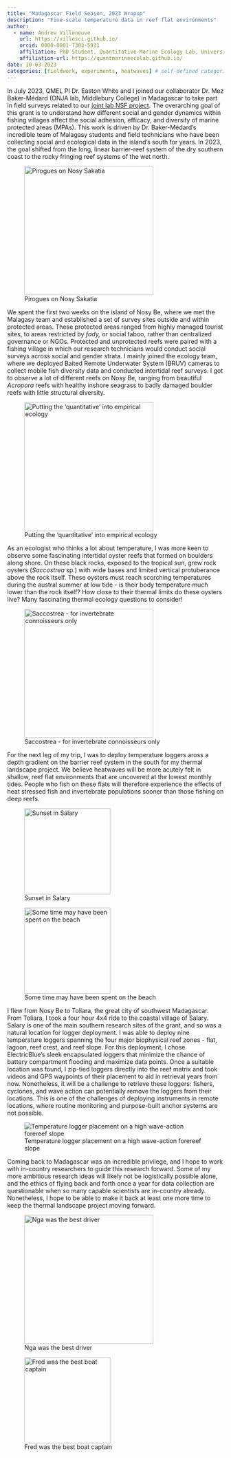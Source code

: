 ```yaml
---
title: "Madagascar Field Season, 2023 Wrapup"
description: "Fine-scale temperature data in reef flat environments"
author:
  - name: Andrew Villeneuve
    url: https://villesci.github.io/
    orcid: 0000-0001-7303-5931
    affiliation: PhD Student, Quantitative Marine Ecology Lab, University of New Hampshire
    affiliation-url: https://quantmarineecolab.github.io/
date: 10-03-2023
categories: [fieldwork, experiments, heatwaves] # self-defined categories
---
```


In July 2023, QMEL PI Dr. Easton White and I joined our collaborator Dr. Mez Baker-Médard (ONJA lab, Middlebury College) in Madagascar to take part in field surveys related to our [joint lab NSF project](https://www.nsf.gov/awardsearch/showAward?AWD_ID=1923707&HistoricalAwards=false). The overarching goal of this grant is to understand how different social and gender dynamics within fishing villages affect the social adhesion, efficacy, and diversity of marine protected areas (MPAs). This work is driven by Dr. Baker-Médard's incredible team of Malagasy students and field technicians who have been collecting social and ecological data in the island's south for years. In 2023, the goal shifted from the long, linear barrier-reef system of the dry southern coast to the rocky fringing reef systems of the wet north.

![Pirogues on Nosy Sakatia](pirogue.jpg){width="300"}

We spent the first two weeks on the island of Nosy Be, where we met the Malagasy team and established a set of survey sites outside and within protected areas. These protected areas ranged from highly managed tourist sites, to areas restricted by *fady,* or social taboo, rather than centralized governance or NGOs. Protected and unprotected reefs were paired with a fishing village in which our research technicians would conduct social surveys across social and gender strata. I mainly joined the ecology team, where we deployed Baited Remote Underwater System (BRUV) cameras to collect mobile fish diversity data and conducted intertidal reef surveys. I got to observe a lot of different reefs on Nosy Be, ranging from beautiful *Acropora* reefs with healthy inshore seagrass to badly damaged boulder reefs with little structural diversity.

![Putting the 'quantitative' into empirical ecology](IMG_3384.jpeg){width="300"}

As an ecologist who thinks a lot about temperature, I was more keen to observe some fascinating intertidal oyster reefs that formed on boulders along shore. On these black rocks, exposed to the tropical sun, grew rock oysters (*Saccostrea* sp.) with wide bases and limited vertical protuberance above the rock itself. These oysters must reach scorching temperatures during the austral summer at low tide - is their body temperature much lower than the rock itself? How close to their thermal limits do these oysters live? Many fascinating thermal ecology questions to consider!

![Saccostrea - for invertebrate connoisseurs only](saccostrea.jpg){width="300"}

For the next leg of my trip, I was to deploy temperature loggers aross a depth gradient on the barrier reef system in the south for my thermal landscape project. We believe heatwaves will be more acutely felt in shallow, reef flat environments that are uncovered at the lowest monthly tides. People who fish on these flats will therefore experience the effects of heat stressed fish and invertebrate populations sooner than those fishing on deep reefs.

::: {layout-ncol="2"}
![Sunset in Salary](salarysunset.JPG){width="200"}

![Some time may have been spent on the beach](drewsalary.JPG){width="200"}
:::

I flew from Nosy Be to Toliara, the great city of southwest Madagascar. From Toliara, I took a four hour 4x4 ride to the coastal village of Salary. Salary is one of the main southern research sites of the grant, and so was a natural location for logger deployment. I was able to deploy nine temperature loggers spanning the four major biophysical reef zones - flat, lagoon, reef crest, and reef slope. For this deployment, I chose ElectricBlue's sleek encapsulated loggers that minimize the chance of battery compartment flooding and maximize data points. Once a suitable location was found, I zip-tied loggers directly into the reef matrix and took videos and GPS waypoints of their placement to aid in retrieval years from now. Nonetheless, it will be a challenge to retrieve these loggers: fishers, cyclones, and wave action can potentially remove the loggers from their locations. This is one of the challenges of deploying instruments in remote locations, where routine monitoring and purpose-built anchor systems are not possible.

![Temperature logger placement on a high wave-action forereef slope](balise.gif)

Coming back to Madagascar was an incredible privilege, and I hope to work with in-country researchers to guide this research forward. Some of my more ambitious research ideas will likely not be logistically possible alone, and the ethics of flying back and forth once a year for data collection are questionable when so many capable scientists are in-country already. Nonetheless, I hope to be able to make it back at least one more time to keep the thermal landscape project moving forward.

::: {layout-ncol="2"}
![Nga was the best driver](drew_nga.JPG){width="300"}

![Fred was the best boat captain](fred.JPG){width="200"}
:::
